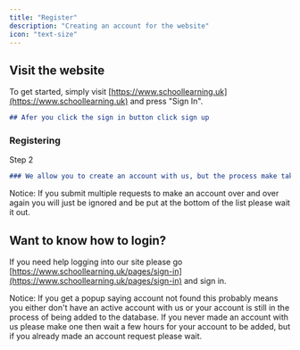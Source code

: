 ```yaml
---
title: "Register"
description: "Creating an account for the website"
icon: "text-size"
---
```


## Visit the website

To get started, simply visit [https://www.schoollearning.uk](https://www.schoollearning.uk) and press "Sign In".

```md
## Afer you click the sign in button click sign up
```

### Registering

Step 2

```md
### We allow you to create an account with us, but the process make take a while to add to the dasebases for you to sign in. So please be patient.
```

<Warning>
  Notice: If you submit multiple requests to make an account over and over again you will just be ignored and be put at the bottom of the list please wait it out.
</Warning>

## Want to know how to login?

If you need help logging into our site please go [https://www.schoollearning.uk/pages/sign-in](https://www.schoollearning.uk/pages/sign-in) and sign in.&#x20;

Notice: If you get a popup saying account not found this probably means you either don't have an active account with us or your account is still in the process of being added to the database. If you never made an account with us please make one then wait a few hours for your account to be added, but if you already made an account request please wait.&#x20;